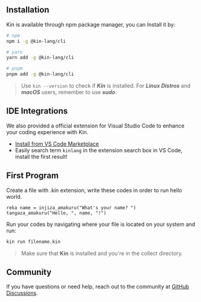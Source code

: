 ## Installation

Kin is available through npm package manager, you can Install it by:

```bash
# npm 
npm i -g @kin-lang/cli

# yarn
yarn add -g @kin-lang/cli

# pnpm
pnpm add -g @kin-lang/cli
```

> Use `kin --version` to check if **_Kin_** is installed.
> For **_Linux Distros_** and **_macOS_** users, remember to use **_sudo_**.

## IDE Integrations

We also provided a official extension for Visual Studio Code to enhance your coding experience with Kin.

- [Install from VS Code Marketplace](https://marketplace.visualstudio.com/items?itemName=pacifiquem.kinlang)
- Easily search term ```kinlang``` in the extension search box in VS Code, install the first result!

## First Program

Create a file with .kin extension, write these codes in order to run hello world.

```kin
reka name = injiza_amakuru("What's your name? ")
tangaza_amakuru("Hello, ", name, "!")
```

Run your codes by navigating where your file is located on your system and run:

```bash
kin run filename.kin
```

> Make sure that **Kin** is installed and you're in the collect directory.

## Community

If you have questions or need help, reach out to the community at [GitHub Discussions](https://github.com/kin-lang/kin/discussions).
